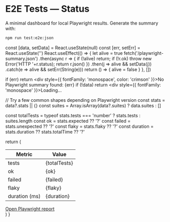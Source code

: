 
# E2E Tests — Status

<Meta title="Tests/E2E Status" />

A minimal dashboard for local Playwright results. Generate the summary with:

```bash
npm run test:e2e:json
```

  const [data, setData] = React.useState<any>(null)
  const [err, setErr] = React.useState('')
  React.useEffect(() => {
    let alive = true
    fetch('/playwright-summary.json')
      .then(async r => { if (!alive) return; if (!r.ok) throw new Error('HTTP '+r.status); return r.json() })
      .then(j => alive && setData(j))
      .catch(e => alive && setErr(String(e)))
    return () => { alive = false }
  }, [])

if (err) return <div style={{ fontFamily: 'monospace', color: 'crimson' }}>No Playwright summary found: {err}</div>
if (!data) return <div style={{ fontFamily: 'monospace' }}>Loading…</div>

// Try a few common shapes depending on Playwright version
const stats = data?.stats || {}
const suites = Array.isArray(data?.suites) ? data.suites : []

const totalTests = typeof stats.tests === 'number' ? stats.tests : suites.length
const ok = stats.expected ?? '?'
const failed = stats.unexpected ?? '?'
const flaky = stats.flaky ?? '?'
const duration = stats.duration ?? stats.totalTime ?? '?'

return (

<div>
  <table style={{ borderCollapse: "collapse", border: "1px solid #eee" }}>
    <thead>
      <tr style={{ background: "#f8fafc" }}>
        <th style={{ textAlign: "left", padding: "6px 8px" }}>Metric</th>
        <th style={{ textAlign: "left", padding: "6px 8px" }}>Value</th>
      </tr>
    </thead>
    <tbody>
      <tr>
        <td style={{ padding: "6px 8px" }}>tests</td>
        <td style={{ padding: "6px 8px", fontFamily: "monospace" }}>{totalTests}</td>
      </tr>
      <tr>
        <td style={{ padding: "6px 8px" }}>ok</td>
        <td style={{ padding: "6px 8px", fontFamily: "monospace" }}>{ok}</td>
      </tr>
      <tr>
        <td style={{ padding: "6px 8px" }}>failed</td>
        <td style={{ padding: "6px 8px", fontFamily: "monospace" }}>{failed}</td>
      </tr>
      <tr>
        <td style={{ padding: "6px 8px" }}>flaky</td>
        <td style={{ padding: "6px 8px", fontFamily: "monospace" }}>{flaky}</td>
      </tr>
      <tr>
        <td style={{ padding: "6px 8px" }}>duration (ms)</td>
        <td style={{ padding: "6px 8px", fontFamily: "monospace" }}>{duration}</td>
      </tr>
    </tbody>
  </table>
  <div style={{ marginTop: 8 }}>
    <a href="/playwright-report/index.html" target="_blank" rel="noreferrer">
      Open Playwright report
    </a>
  </div>
</div>
) }

<E2ESummary />

<LastUpdated file="public/playwright-summary.json" />
